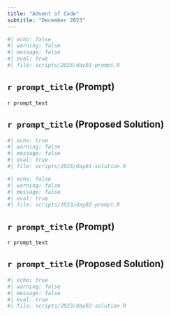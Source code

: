 ```yaml
---
title: "Advent of Code"
subtitle: "December 2023"
---
```


```r
#| echo: false
#| warning: false
#| message: false
#| eval: true 
#| file: scripts/2023/day01-prompt.R
```

::: {.callout-note collapse="true"}
## `r prompt_title` (Prompt)

`r prompt_text`
:::

::: {.callout-note collapse="true"}
## `r prompt_title` (Proposed Solution)

```r
#| echo: true
#| warning: false
#| message: false
#| eval: true 
#| file: scripts/2023/day01-solution.R
```
:::

```r
#| echo: false
#| warning: false
#| message: false
#| eval: true 
#| file: scripts/2023/day02-prompt.R
```

::: {.callout-note collapse="true"}
## `r prompt_title` (Prompt)

`r prompt_text`
:::

::: {.callout-note collapse="true"}
## `r prompt_title` (Proposed Solution)

```r
#| echo: true
#| warning: false
#| message: false
#| eval: true 
#| file: scripts/2023/day02-solution.R
```
:::
